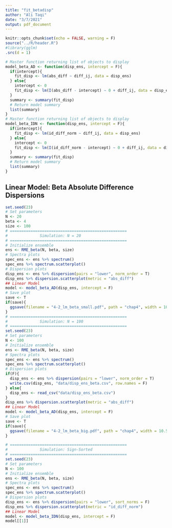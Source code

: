 ```yaml
---
title: "fit_betadisp"
author: "Ali Taqi"
date: "3/7/2021"
output: pdf_document
---
```


```r
knitr::opts_chunk$set(echo = FALSE, warning = F)
source("../R/header.R")
#library(gglm)
.src(d = 1)
```

```r
# Master function returning list of objects to display
model_beta_AD <- function(disp_ens, intercept = F){
  if(intercept){
    fit_disp <- lm(abs_diff ~ diff_ij, data = disp_ens)
  } else{
    intercept <- 0
    fit_disp <- lm(I(abs_diff - intercept) ~ 0 + diff_ij, data = disp_ens)
  }
  summary <- summary(fit_disp)
  # Return model summary
  list(summary)
}
# Master function returning list of objects to display
model_beta_IDN <- function(disp_ens, intercept = F){
  if(intercept){
    fit_disp <- lm(id_diff_norm ~ diff_ij, data = disp_ens)
  } else{
    intercept <- 0
    fit_disp <- lm(I(id_diff_norm - intercept) ~ 0 + diff_ij, data = disp_ens)
  }
  summary <- summary(fit_disp)
  # Return model summary
  list(summary)
}
```

## Linear Model: Beta Absolute Difference Dispersions 

```r
set.seed(23)
# Set parameters
N <- 20
beta <- 4
size <- 100
# ===================================================
#              Simulation: N = 20
# ===================================================
# Initialize ensemble
ens <- RME_beta(N, beta, size)
# Spectra plots
spec_ens <- ens %>% spectrum()
spec_ens %>% spectrum.scatterplot()
# Dispersion plots
disp_ens <- ens %>% dispersion(pairs = "lower", norm_order = T)
disp_ens %>% dispersion.scatterplot(metric = "abs_diff")
## Linear Model
model <- model_beta_AD(disp_ens, intercept = F)
# Save plot
save <- T
if(save){
  ggsave(filename = "4-2_lm_beta_small.pdf", path = "chap4", width = 10.5, height = 7)
}
# ===================================================
#              Simulation: N = 100
# ===================================================
set.seed(23)
# Set parameters
N <- 100
# Initialize ensemble
ens <- RME_beta(N, beta, size)
# Spectra plots
spec_ens <- ens %>% spectrum()
spec_ens %>% spectrum.scatterplot()
# Dispersion plots
if(F){ 
  disp_ens <- ens %>% dispersion(pairs = "lower", norm_order = T)
  write.csv(disp_ens, "data/disp_ens_beta.csv", row.names = F)
} else{
  disp_ens <- read_csv("data/disp_ens_beta.csv")
}
disp_ens %>% dispersion.scatterplot(metric = "abs_diff")
## Linear Model
model <- model_beta_AD(disp_ens, intercept = F)
# Save plot
save <- T
if(save){
  ggsave(filename = "4-2_lm_beta_big.pdf", path = "chap4", width = 10.5, height = 7)
}
```

```r
# ===================================================
#              Simulation: Sign-Sorted
# ===================================================
set.seed(23)
# Set parameters
N <- 100
# Initialize ensemble
ens <- RME_beta(N, beta, size)
# Spectra plots
spec_ens <- ens %>% spectrum()
spec_ens %>% spectrum.scatterplot()
# Dispersion plots
disp_ens <- ens %>% dispersion(pairs = "lower", sort_norms = F)
disp_ens %>% dispersion.scatterplot(metric = "id_diff_norm")
## Linear Model
model <- model_beta_IDN(disp_ens, intercept = F)
model[[1]]
```


